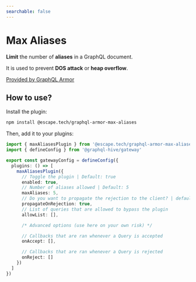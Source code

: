```yaml
---
searchable: false
---
```


# Max Aliases

**Limit** the number of **aliases** in a GraphQL document.

It is used to prevent **DOS attack** or **heap overflow**.

[Provided by GraphQL Armor](https://escape.tech/graphql-armor/docs/plugins/max-aliases)

## How to use?

Install the plugin:

```sh npm2yarn
npm install @escape.tech/graphql-armor-max-aliases
```

Then, add it to your plugins:

```ts filename="gateway.config.ts"
import { maxAliasesPlugin } from '@escape.tech/graphql-armor-max-aliases'
import { defineConfig } from '@graphql-hive/gateway'

export const gatewayConfig = defineConfig({
  plugins: () => [
    maxAliasesPlugin({
      // Toggle the plugin | Default: true
      enabled: true,
      // Number of aliases allowed | Default: 5
      maxAliases: 5,
      // Do you want to propagate the rejection to the client? | default: true
      propagateOnRejection: true,
      // List of queries that are allowed to bypass the plugin
      allowList: [],

      /* Advanced options (use here on your own risk) */

      // Callbacks that are ran whenever a Query is accepted
      onAccept: [],

      // Callbacks that are ran whenever a Query is rejected
      onReject: []
    })
  ]
})
```
